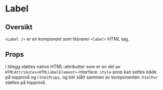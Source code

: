 

<Meta of={LabelStories} />

# Label

<ComponentLinkRow
  docsHref="https://design.domstol.no/987b33f71/p/3718e2-typography"
  figmaHref="https://www.figma.com/file/ewqSDmkgqDQ5PyOsRp4V5b/DDS-Komponenter?type=design&node-id=9982-211782&mode=design&t=gx7RPj9DH45EpNDL-4"
  githubHref="https://github.com/domstolene/designsystem/tree/main/packages/components/src/components/Typography/Label"
/>

## Oversikt

`<Label />` er en komponent som tilsvarer `<label>` HTML tag.

## Props

<Canvas of={LabelStories.Default} />
<Controls of={LabelStories.Default} />

I tillegg støttes native HTML-attributter som er en del av
`HTMLAttributes<HTMLLabelElement>`-interface.
`style`-prop kan settes både på toppnivå og i `htmlProps`, og blir slått
sammen av komponenten. `htmlFor` støttes på toppnivå.

